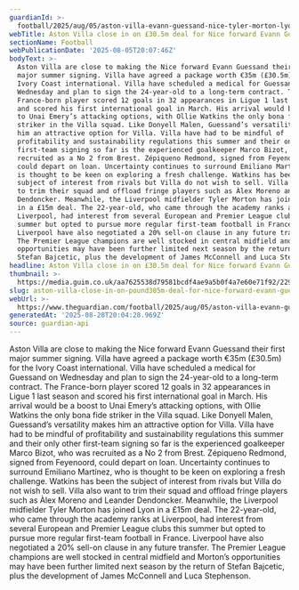 ```yaml
---
guardianId: >-
  football/2025/aug/05/aston-villa-evann-guessand-nice-tyler-morton-lyon-liverpool-transfer-window
webTitle: Aston Villa close in on £30.5m deal for Nice forward Evann Guessand
sectionName: Football
webPublicationDate: '2025-08-05T20:07:46Z'
bodyText: >-
  Aston Villa are close to making the Nice forward Evann Guessand their first
  major summer signing. Villa have agreed a package worth €35m (£30.5m) for the
  Ivory Coast international. Villa have scheduled a medical for Guessand on
  Wednesday and plan to sign the 24-year-old to a long-term contract. The
  France-born player scored 12 goals in 32 appearances in Ligue 1 last season
  and scored his first international goal in March. His arrival would be a boost
  to Unai Emery’s attacking options, with Ollie Watkins the only bona fide
  striker in the Villa squad. Like Donyell Malen, Guessand’s versatility makes
  him an attractive option for Villa. Villa have had to be mindful of
  profitability and sustainability regulations this summer and their only other
  first-team signing so far is the experienced goalkeeper Marco Bizot, who was
  recruited as a No 2 from Brest. Zépiqueno Redmond, signed from Feyenoord,
  could depart on loan. Uncertainty continues to surround Emiliano Martínez, who
  is thought to be keen on exploring a fresh challenge. Watkins has been the
  subject of interest from rivals but Villa do not wish to sell. Villa also want
  to trim their squad and offload fringe players such as Àlex Moreno and Leander
  Dendoncker. Meanwhile, the Liverpool midfielder Tyler Morton has joined Lyon
  in a £15m deal. The 22-year-old, who came through the academy ranks at
  Liverpool, had interest from several European and Premier League clubs this
  summer but opted to pursue more regular first-team football in France.
  Liverpool have also negotiated a 20% sell-on clause in any future transfer.
  The Premier League champions are well stocked in central midfield and Morton’s
  opportunities may have been further limited next season by the return of
  Stefan Bajcetic, plus the development of James McConnell and Luca Stephenson.
headline: Aston Villa close in on £30.5m deal for Nice forward Evann Guessand
thumbnail: >-
  https://media.guim.co.uk/aa7625538d79581bcdf4ae9a5b0f4a7e60e71f92/229_0_1951_1561/500.jpg
slug: aston-villa-close-in-on-pound305m-deal-for-nice-forward-evann-guessand
webUrl: >-
  https://www.theguardian.com/football/2025/aug/05/aston-villa-evann-guessand-nice-tyler-morton-lyon-liverpool-transfer-window
generatedAt: '2025-08-28T20:04:28.969Z'
source: guardian-api
---
```

Aston Villa are close to making the Nice forward Evann Guessand their first major summer signing. Villa have agreed a package worth €35m (£30.5m) for the Ivory Coast international. Villa have scheduled a medical for Guessand on Wednesday and plan to sign the 24-year-old to a long-term contract. The France-born player scored 12 goals in 32 appearances in Ligue 1 last season and scored his first international goal in March. His arrival would be a boost to Unai Emery’s attacking options, with Ollie Watkins the only bona fide striker in the Villa squad. Like Donyell Malen, Guessand’s versatility makes him an attractive option for Villa. Villa have had to be mindful of profitability and sustainability regulations this summer and their only other first-team signing so far is the experienced goalkeeper Marco Bizot, who was recruited as a No 2 from Brest. Zépiqueno Redmond, signed from Feyenoord, could depart on loan. Uncertainty continues to surround Emiliano Martínez, who is thought to be keen on exploring a fresh challenge. Watkins has been the subject of interest from rivals but Villa do not wish to sell. Villa also want to trim their squad and offload fringe players such as Àlex Moreno and Leander Dendoncker. Meanwhile, the Liverpool midfielder Tyler Morton has joined Lyon in a £15m deal. The 22-year-old, who came through the academy ranks at Liverpool, had interest from several European and Premier League clubs this summer but opted to pursue more regular first-team football in France. Liverpool have also negotiated a 20% sell-on clause in any future transfer. The Premier League champions are well stocked in central midfield and Morton’s opportunities may have been further limited next season by the return of Stefan Bajcetic, plus the development of James McConnell and Luca Stephenson.
